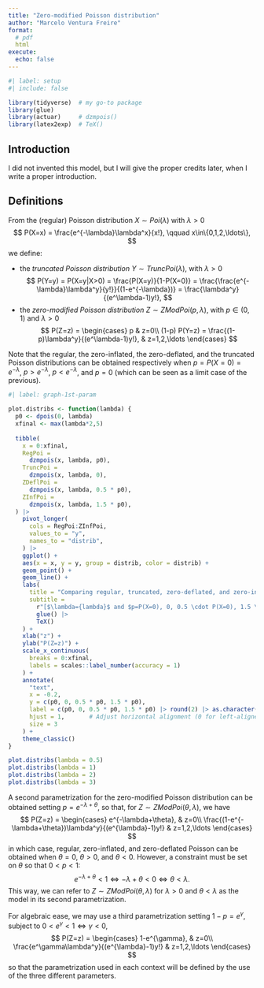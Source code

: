 ```yaml
---
title: "Zero-modified Poisson distribution"
author: "Marcelo Ventura Freire"
format: 
  # pdf
  html
execute: 
  echo: false
---
```


```r
#| label: setup
#| include: false

library(tidyverse)  # my go-to package
library(glue)
library(actuar)     # dzmpois() 
library(latex2exp)  # TeX()
```



## Introduction

I did not invented this model, but I will give the proper credits later, when I write a proper introduction.



## Definitions

From the (regular) Poisson distribution $X \sim Poi(\lambda)$ with $\lambda>0$
$$
P(X=x) = \frac{e^{-\lambda}\lambda^x}{x!}, \qquad x\in\{0,1,2,\ldots\},
$$
we define:

- the *truncated Poisson distribution* $Y \sim TruncPoi(\lambda)$, with 
  $\lambda>0$
  $$
  P(Y=y) 
    = P(X=y|X>0) 
    = \frac{P(X=y)}{1-P(X=0)}
    = \frac{\frac{e^{-\lambda}\lambda^y}{y!}}{(1-e^{-\lambda})}
    = \frac{\lambda^y}{(e^\lambda-1)y!},
  $$
- the *zero-modified Poisson distribution* $Z \sim ZModPoi(p, \lambda)$, with 
  $p\in(0,1)$ and $\lambda>0$
  $$
  P(Z=z) =
    \begin{cases}
    p 
      & z=0\\
    (1-p) P(Y=z) 
      = \frac{(1-p)\lambda^y}{(e^\lambda-1)y!},
      & z=1,2,\ldots
    \end{cases}
  $$


Note that the regular, the zero-inflated, the zero-deflated, and the truncated Poisson distributions can be obtained respectively when $p=P(X=0)=e^{-\lambda}$, $p>e^{-\lambda}$, $p<e^{-\lambda}$, and $p=0$ (which can be seen as a limit case of the previous).

```r
#| label: graph-1st-param

plot.distribs <- function(lambda) {
  p0 <- dpois(0, lambda)
  xfinal <- max(lambda*2,5)
  
  tibble(
    x = 0:xfinal,
    RegPoi =  
      dzmpois(x, lambda, p0),
    TruncPoi =
      dzmpois(x, lambda, 0),
    ZDeflPoi = 
      dzmpois(x, lambda, 0.5 * p0),
    ZInfPoi = 
      dzmpois(x, lambda, 1.5 * p0),
  ) |> 
    pivot_longer(
      cols = RegPoi:ZInfPoi,
      values_to = "y",
      names_to = "distrib",
    ) |> 
    ggplot() +
    aes(x = x, y = y, group = distrib, color = distrib) +
    geom_point() +
    geom_line() +
    labs(
      title = "Comparing regular, truncated, zero-deflated, and zero-inflated",
      subtitle = 
        r"[$\lambda={lambda}$ and $p=P(X=0), 0, 0.5 \cdot P(X=0), 1.5 \cdot P(X=0)]" |> 
        glue() |> 
        TeX()
    ) +
    xlab("z") +
    ylab("P(Z=z)") +
    scale_x_continuous(
      breaks = 0:xfinal,
      labels = scales::label_number(accuracy = 1)
    ) +
    annotate(
      "text",
      x = -0.2,
      y = c(p0, 0, 0.5 * p0, 1.5 * p0),
      label = c(p0, 0, 0.5 * p0, 1.5 * p0) |> round(2) |> as.character(),
      hjust = 1,       # Adjust horizontal alignment (0 for left-aligned)
      size = 3
    ) +
    theme_classic()
}

plot.distribs(lambda = 0.5)
plot.distribs(lambda = 1)
plot.distribs(lambda = 2)
plot.distribs(lambda = 3)
```



A second parametrization for the zero-modified Poisson distribution can be obtained setting $p=e^{-\lambda+\theta}$, so that, for $Z \sim ZModPoi(\theta, \lambda)$, we have
$$
P(Z=z) = 
\begin{cases}
e^{-\lambda+\theta}, 
  & z=0\\
\frac{(1-e^{-\lambda+\theta})\lambda^y}{(e^{\lambda}-1)y!}
  & z=1,2,\ldots
\end{cases}
$$
in which case, regular, zero-inflated, and zero-deflated Poisson can be obtained when $\theta=0$, $\theta>0$, and $\theta<0$. However, a constraint must be set on $\theta$ so that $0<p<1$:
$$
e^{-\lambda+\theta}<1
  \Leftrightarrow
    -\lambda+\theta<0
  \Leftrightarrow
    \theta<\lambda.
$$
This way, we can refer to $Z \sim ZModPoi(\theta,\lambda)$ for $\lambda>0$ and $\theta<\lambda$ as the model in its second parametrization.

For algebraic ease, we may use a third parametrization setting $1-p=e^\gamma$, subject to $0<e^\gamma<1 \Leftrightarrow \gamma<0$, 
$$
P(Z=z) = 
\begin{cases}
1-e^{\gamma}, 
  & z=0\\
\frac{e^\gamma\lambda^y}{(e^{\lambda}-1)y!}
  & z=1,2,\ldots
\end{cases}
$$
so that the parametrization used in each context will be defined by the use of the three different parameters.






